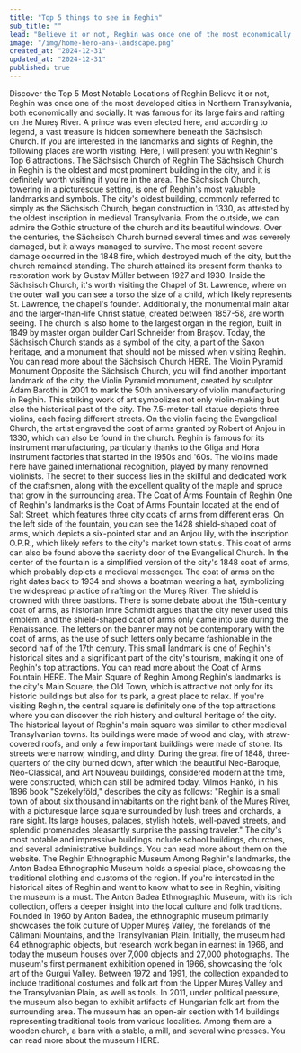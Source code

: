 ```yaml
---
title: "Top 5 things to see in Reghin"
sub_title: ""
lead: "Believe it or not, Reghin was once one of the most economically and socially developed cities in Northern Transylvania."
image: "/img/home-hero-ana-landscape.png"
created_at: "2024-12-31"
updated_at: "2024-12-31"
published: true
---
```



<ContentTitle>
    Discover the Top 5 Most Notable Locations of Reghin
</ContentTitle>
<ContentTextBlock>
    Believe it or not, Reghin was once one of the most developed cities in Northern Transylvania, both economically and socially. It was famous for its large fairs and rafting on the Mureș River. A prince was even elected here, and according to legend, a vast treasure is hidden somewhere beneath the Sächsisch Church. If you are interested in the landmarks and sights of Reghin, the following places are worth visiting. Here, I will present you with Reghin's Top 6 attractions.
</ContentTextBlock>
<ContentTitle size="xl" count={1}>
    The Sächsisch Church of Reghin
</ContentTitle>
<ContentTextBlock>
    The Sächsisch Church in Reghin is the oldest and most prominent building in the city, and it is definitely worth visiting if you're in the area.
</ContentTextBlock>
<ContentTextBlock>
    The Sächsisch Church, towering in a picturesque setting, is one of Reghin's most valuable landmarks and symbols. The city's oldest building, commonly referred to simply as the Sächsisch Church, began construction in 1330, as attested by the oldest inscription in medieval Transylvania.
</ContentTextBlock>
<ContentTextBlock>
    From the outside, we can admire the Gothic structure of the church and its beautiful windows. Over the centuries, the Sächsisch Church burned several times and was severely damaged, but it always managed to survive. The most recent severe damage occurred in the 1848 fire, which destroyed much of the city, but the church remained standing. The church attained its present form thanks to restoration work by Gustav Müller between 1927 and 1930.
</ContentTextBlock>
<ContentTextBlock>
    Inside the Sächsisch Church, it's worth visiting the Chapel of St. Lawrence, where on the outer wall you can see a torso the size of a child, which likely represents St. Lawrence, the chapel's founder. Additionally, the monumental main altar and the larger-than-life Christ statue, created between 1857-58, are worth seeing. The church is also home to the largest organ in the region, built in 1849 by master organ builder Carl Schneider from Brașov. Today, the Sächsisch Church stands as a symbol of the city, a part of the Saxon heritage, and a monument that should not be missed when visiting Reghin. You can read more about the Sächsisch Church HERE.
</ContentTextBlock>
<ContentTitle size="xl" count={2}>
    The Violin Pyramid Monument
</ContentTitle>
<ContentTextBlock>
    Opposite the Sächsisch Church, you will find another important landmark of the city, the Violin Pyramid monument, created by sculptor Ádám Barothi in 2001 to mark the 50th anniversary of violin manufacturing in Reghin. This striking work of art symbolizes not only violin-making but also the historical past of the city.
</ContentTextBlock>
<ContentTextBlock>
    The 7.5-meter-tall statue depicts three violins, each facing different streets. On the violin facing the Evangelical Church, the artist engraved the coat of arms granted by Robert of Anjou in 1330, which can also be found in the church.
</ContentTextBlock>
<ContentTextBlock>
    Reghin is famous for its instrument manufacturing, particularly thanks to the Gliga and Hora instrument factories that started in the 1950s and '60s. The violins made here have gained international recognition, played by many renowned violinists. The secret to their success lies in the skillful and dedicated work of the craftsmen, along with the excellent quality of the maple and spruce that grow in the surrounding area.
</ContentTextBlock>
<ContentTitle size="xl" count={4}>
    The Coat of Arms Fountain of Reghin
</ContentTitle>
<ContentTextBlock>
    One of Reghin's landmarks is the Coat of Arms Fountain located at the end of Salt Street, which features three city coats of arms from different eras. On the left side of the fountain, you can see the 1428 shield-shaped coat of arms, which depicts a six-pointed star and an Anjou lily, with the inscription O.P.R., which likely refers to the city's market town status. This coat of arms can also be found above the sacristy door of the Evangelical Church.
</ContentTextBlock>
<ContentTextBlock>
    In the center of the fountain is a simplified version of the city's 1848 coat of arms, which probably depicts a medieval messenger. The coat of arms on the right dates back to 1934 and shows a boatman wearing a hat, symbolizing the widespread practice of rafting on the Mureș River. The shield is crowned with three bastions.
</ContentTextBlock>
<ContentTextBlock>
    There is some debate about the 15th-century coat of arms, as historian Imre Schmidt argues that the city never used this emblem, and the shield-shaped coat of arms only came into use during the Renaissance. The letters on the banner may not be contemporary with the coat of arms, as the use of such letters only became fashionable in the second half of the 17th century.
</ContentTextBlock>
<ContentTextBlock>
    This small landmark is one of Reghin's historical sites and a significant part of the city's tourism, making it one of Reghin's top attractions. You can read more about the Coat of Arms Fountain HERE.
</ContentTextBlock>
<ContentTitle size="xl" count={4}>
    The Main Square of Reghin
</ContentTitle>
<ContentTextBlock>
    Among Reghin's landmarks is the city's Main Square, the Old Town, which is attractive not only for its historic buildings but also for its park, a great place to relax. If you're visiting Reghin, the central square is definitely one of the top attractions where you can discover the rich history and cultural heritage of the city.
</ContentTextBlock>
<ContentTextBlock>
    The historical layout of Reghin's main square was similar to other medieval Transylvanian towns. Its buildings were made of wood and clay, with straw-covered roofs, and only a few important buildings were made of stone. Its streets were narrow, winding, and dirty. During the great fire of 1848, three-quarters of the city burned down, after which the beautiful Neo-Baroque, Neo-Classical, and Art Nouveau buildings, considered modern at the time, were constructed, which can still be admired today.
</ContentTextBlock>
<ContentTextBlock>
    Vilmos Hankó, in his 1896 book "Székelyföld," describes the city as follows: "Reghin is a small town of about six thousand inhabitants on the right bank of the Mureș River, with a picturesque large square surrounded by lush trees and orchards, a rare sight. Its large houses, palaces, stylish hotels, well-paved streets, and splendid promenades pleasantly surprise the passing traveler."
</ContentTextBlock>
<ContentTextBlock>
    The city's most notable and impressive buildings include school buildings, churches, and several administrative buildings. You can read more about them on the website.
</ContentTextBlock>
<ContentTitle size="xl" count={5}>
    The Reghin Ethnographic Museum
</ContentTitle>
<ContentTextBlock>
    Among Reghin's landmarks, the Anton Badea Ethnographic Museum holds a special place, showcasing the traditional clothing and customs of the region. If you're interested in the historical sites of Reghin and want to know what to see in Reghin, visiting the museum is a must. The Anton Badea Ethnographic Museum, with its rich collection, offers a deeper insight into the local culture and folk traditions.
</ContentTextBlock>
<ContentTextBlock>
    Founded in 1960 by Anton Badea, the ethnographic museum primarily showcases the folk culture of Upper Mureș Valley, the forelands of the Călimani Mountains, and the Transylvanian Plain. Initially, the museum had 64 ethnographic objects, but research work began in earnest in 1966, and today the museum houses over 7,000 objects and 27,000 photographs. The museum's first permanent exhibition opened in 1966, showcasing the folk art of the Gurgui Valley. Between 1972 and 1991, the collection expanded to include traditional costumes and folk art from the Upper Mureș Valley and the Transylvanian Plain, as well as tools. In 2011, under political pressure, the museum also began to exhibit artifacts of Hungarian folk art from the surrounding area. The museum has an open-air section with 14 buildings representing traditional tools from various localities. Among them are a wooden church, a barn with a stable, a mill, and several wine presses. You can read more about the museum HERE.
</ContentTextBlock>
<div className="p-0 w-fit border border-solid border-[#dddddd] rounded-lg bg-white">
    <div className="grid grid-cols-1 w-fit p-0">
        <InfoIconOpenHours
            title="Opening Hours"
            openHours="The museum is open on weekdays from 8 AM to 6 PM."
        />
        <InfoIconAddress
            className="border-t border-solid border-[#dddddd]"
            title="Address"
            address="Vînătorilor street 51, Reghin 545300"
            mapLink="https://www.google.com/maps/place//data=!4m2!3m1!1s0x474a37cbba706f63:0x4c167abb2de1ddb5?sa=X&ved=1t:8290&ictx=111"
        />
        <InfoIconPhone
            className="border-t border-solid border-[#dddddd]"
            title="Phone number"
            phoneNumber="0265 512 571"
        />
    </div>
</div>